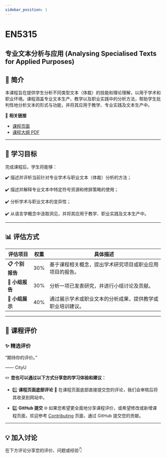 ```yaml
---
sidebar_position: 1
---
```


# EN5315
## 专业文本分析与应用 (Analysing Specialised Texts for Applied Purposes)

## **📘 简介**
本课程旨在提供学生分析不同类型文本（体裁）的技能和理论理解，以用于学术和职业环境。课程涵盖专业文本生产、教学以及职业实践中的分析方法，帮助学生批判性地分析文本的形式与功能，并将其应用于教学、专业实践及文本生产中。

🔗 **相关链接**
- [课程页面](https://www.cityu.edu.hk/catalogue/pg/202425/course/EN5315.htm)
- [课程大纲 PDF](https://www.cityu.edu.hk/catalogue/pg/202425/course/EN5315.pdf)

---

## **🎯 学习目标**

完成课程后，学生将能够：

✔️ 描述并评析当前针对专业学术与职业文本（体裁）分析的方法；

✔️ 描述并解释专业文本中特定符号资源和修辞策略的使用；

✔️ 分析学术与职业文本的变异性；

✔️ 从语言学概念中汲取洞见，并将其应用于教学、职业实践及文本生产中。

---

## **📊 评估方式**

| **评估项目**          | **权重** | **具体描述**                                                                                       |
|----------------------|---------|---------------------------------------------------------------------------------------------------|
| **📋 个别报告**        | 30%     | 基于课程相关概念，提出学术研究项目或职业应用项目的报告。                                         |
| **📂 小组报告**        | 30%     | 分析一项已发表研究，并进行小组讨论及贡献。                                                       |
| **📢 小组展示**        | 40%     | 通过展示学术或职业文本的分析成果，提供教学或职业培训建议。                                         |

---

## **💬 课程评价**

### ✨ **精选评价**
<div className={commentStyles.commentBox}>
    <p className={commentStyles.commentText}>
        “期待你的评价。”
    </p>
    <p className={commentStyles.commentAuthor}>—— CityU</p>
</div>

✏️ **您也可以通过以下方式分享您的学习体验和建议：**

- 1️⃣ **课程页面底部评论**
💬 在课程页面底部直接提交您的评论，我们会审核后将其收录到网站中。

- 2️⃣ **GitHub 提交**
🌐 如果您希望更全面地分享课程评价，或希望修改或新增课程页面，欢迎参考 [Contributing](https://penjc.github.io/CityU/contributing) 页面，通过 GitHub 提交您的贡献。

---

## **💡 加入讨论**

在下方评论分享您的评价、问题或经验👇
<Utterances />

